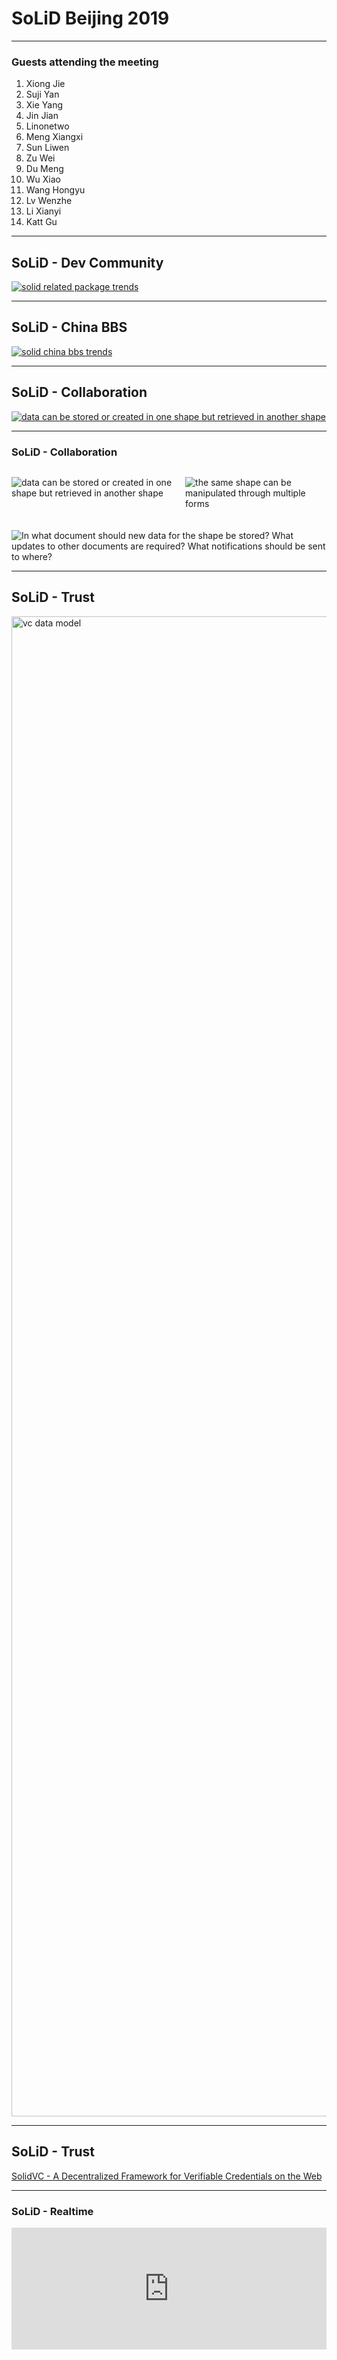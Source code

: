 

# SoLiD Beijing 2019

---

### Guests attending the meeting

1. Xiong Jie
1. Suji Yan
1. Xie Yang
1. Jin Jian
1. Linonetwo
1. Meng Xiangxi
1. Sun Liwen
1. Zu Wei
1. Du Meng
1. Wu Xiao
1. Wang Hongyu
1. Lv Wenzhe
1. Li Xianyi
1. Katt Gu

---

## SoLiD - Dev Community

[![solid related package trends](https://raw.githubusercontent.com/linonetwo/solid-beijing-2019/master/img/solid%20related%20package%20trends.png?token=AA4STXTRG7WE243PEORL2KC5HMLKW)](https://www.npmtrends.com/@solid/query-ldflex-vs-@solid/react-vs-solid-auth-client-vs-solid-auth-cli-vs-solid-server)

---

## SoLiD - China BBS

[![solid china bbs trends](https://usercontents.authing.cn/SoLiD-cn-forum.png)](https://usercontents.authing.cn/SoLiD-cn-forum.png)

---

## SoLiD - Collaboration

[![data can be stored or created in one shape but retrieved in another shape](https://ruben.verborgh.org/images/blog/shapes-forms-footprints.svg)](https://ruben.verborgh.org/blog/2019/06/17/shaping-linked-data-apps/#need-for-shapes-p-6)

---

### SoLiD - Collaboration

<div style="display: flex; flex-direction: row; margin-bottom: 20px;">

![data can be stored or created in one shape but retrieved in another shape](https://ruben.verborgh.org/images/blog/shapes-apps.svg)

![the same shape can be manipulated through multiple forms](https://ruben.verborgh.org/images/blog/shapes-forms.svg)

</div>

![In what document should new data for the shape be stored? What updates to other documents are required? What notifications should be sent to where?](https://ruben.verborgh.org/images/blog/shapes-footprints.svg)

---

## SoLiD - Trust

<a href="https://w3c.github.io/vc-data-model/"><img src="https://w3c.github.io/vc-data-model/diagrams/ecosystem.svg" style="height: 60vh" alt="vc data model" /></a>

---

## SoLiD - Trust

[SolidVC - A Decentralized Framework for Verifiable Credentials on the Web](https://forum.solidproject.org/t/solidvc-a-decentralized-framework-for-verifiable-credentials-on-the-web/1260)

---

### SoLiD - Realtime

<div style="width: 100%; height: 0px; position: relative; padding-bottom: 38.624%;">
  <iframe
    src="https://streamable.com/s/j951d/hhtrvi"
    frameborder="0"
    width="100%"
    height="100%"
    allowfullscreen
    style="width: 100%; height: 100%; position: absolute;"
  />
</div>

---

[Video](https://streamable.com/j951d) [Github](https://streamable.com/j951d)

---

## SoLiD - Building Blocks

![pod-server arch](https://user-images.githubusercontent.com/408412/57321843-78149980-7102-11e9-8c32-4ebda462335e.png)

---

## SoLiD - Building Blocks

[![Realising A Read-Write Web of Data v2009-06-11](https://raw.githubusercontent.com/linonetwo/solid-beijing-2019/master/img/2019%20rw-wod.png)](http://web.mit.edu/presbrey/Public/rw-wod.pdf)

---

## SoLiD - Server Dev

![fixing bugs](https://raw.githubusercontent.com/linonetwo/solid-beijing-2019/master/img/server-fixing.png?token=AA4STXXHYPS7VPNTX42MBRC5HMQ7Q)

---

## SoLiD - Discussion

---

<div style="display: flex; flex-direction: row; margin-bottom: 20px;">


###### Technology

- How to make more ordinary people use SoLiD?
- What's the use of Verifyable Claim? Can it replace block chains?
- Can in-company data governance benefit from BaaS?
- Can we implement Semantic Web or Web 3.0 without RDF?
- How do you see the similarities and differences between W3C's Web 3.0 and Blockchain's Web 3.0?
- How to implement the Web 3.0 envisaged by Tim?
- How to make Web 3.0 technology development popular?
- How to associate, verify and trace the public data vs. private data vs. circulating data in blockchain?
- What are the application scenarios of zero-knowledge proof technology in SoLiD?

###### Commercialization

- What are the viable business models or stories in the direction of privacy/security/personal data?
- What are the potential benefits of promoting SoLiD for companies?
- What difficulties will SoLiD encounter in landing in China? How to solve these difficulties?
- What are the viable business models for SoLiD Pod providers?
- How to design a roadmap to promote SoLiD's landing in China?
- How do you think Blockstack implements many of SoLiD's ideas? Does it make sense to do similar projects in China?
- Will China have laws similar to GDPR?

</div>


###### Views

- Which privacy should be exposed to /public and which should only be authorized to individual applications?
- Will SoLiD subtly change people's perception of privacy?
- What do blockchain practitioners think of SoLiD?
- How to associate "computing" with "privacy protection"?

---

<div style="display: flex; flex-direction: row; margin-bottom: 20px;">

###### 技术

- 如何让更多的普通人用上 SoLiD？
- Verifyable Claim 到底有什么用，能不能取代区块链？
- 现在的公司内数据治理能不能从 BaaS 上受益？
- 实现语义网或 Web3.0 能不能不用 RDF？
- 如何看待 W3C 的 Web 3.0 和区块链的 Web 3.0 之间的异同？
- 如何实现 Tim 设想的 Web 3.0？
- 如何使 Web 3.0 技术开发变得平民化？
- 区块链 链上公开数据 vs. 链下隐私数据 vs. 流通数据，如何关联，如何验证，如何溯源？
- 零知识证明技术在 SoLiD 中有哪些应用场景？

###### 商业化

- 在隐私/安全/个人数据这个方向上，有什么可行的商业模式或故事?
- 推动 SoLiD 对大家的公司都有什么潜在的好处？
- SoLiD 在中国落地会遇到哪些困难？如何解决这些困难？
- SoLiD Pod 提供商有哪些可行的商业模式？
- 如何设计一个路线图，用以推动 SoLiD 在中国落地？
- 如何看待 Blockstack 实现了 SoLiD 的很多设想，在中国做类似的项目还有意义吗？
- 中国会有类似 GDPR 的法律吗？

</div>


###### 看法

- 哪些隐私应该公开到 /public，哪些应该只授权给个别应用？
- SoLiD 会潜移默化地改变大家对隐私的认知吗
- 区块链从业者是怎么看待 SoLiD 的？
- 如何把「计算」与「隐私保护」关联起来，「隐私保护」是一个比较主观的词

---
